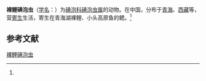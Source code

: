 {{Speciesbox
| name = 裸鲤碘泡虫
| status = 
| status_system = 
| image = 
| genus = Myxobolus
| species = gymnocypris
| authority = (Liu, Wang et Yang, 1982)<ref name='id9569'>{{cite web| url =http://www.bioinfo.cn/db05/BjdwSpecies.php?action=view&id=9569| title =裸鲤碘泡虫| work =《中国动物物种编目数据库》| publisher =中国科学院微生物研究所| author =中国科学院动物研究所| accessdate =2009-04-16| deadurl =yes| archiveurl =https://web.archive.org/web/20160305003446/http://www.bioinfo.cn/db05/BjdwSpecies.php?action=view&id=9569| archivedate =2016-03-05| df =}}</ref>
}}

'''裸鲤碘泡虫'''（[[学名|学名]]：{{lang|la|''Myxobolus gymnocypris''}}）为[[碘泡科|碘泡科]][[碘泡虫属|碘泡虫属]]的动物。在中国，分布于[[青海|青海]]、[[西藏|西藏]]等，营[[寄生|寄生]]生活，寄生在青海湖裸鲤、小头高原鱼的鳃。<ref name='id9569'/>

== 参考文献 ==
{{reflist}}

{{Wikispecies|Myxobolus gymnocypris}}

[[Category:碘泡虫属|裸鲤碘泡虫]]


{{Cnidarian-stub}}